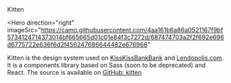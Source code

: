 
<Meta title="Documentation/Introduction" />

<TitleWithStroke>
  Kitten
</TitleWithStroke>

<Hero
  direction="right"
  imageSrc="https://camo.githubusercontent.com/4aa161b6a86a0521167f9bf5734124714373014bf665665d01c01e84f3c7272d/687474703a2f2f692e696d6775722e636f6d2f456247686644482e676966"
>
  <Paragraph modifier="primary">
    Kitten is the design system used on <a className="k-u-link--important k-u-link-background1--important k-u-weight-regular--important" href="https://www.kisskissbankbank.com">KissKissBankBank</a> and <a className="k-u-link--important k-u-link-background1--important k-u-weight-regular--important" href="https://www.lendopolis.com">Lendopolis.com</a>.
  </Paragraph>

  <Paragraph modifier="tertiary">
    It is a components library based on Sass (soon to be deprecated) and React.
  </Paragraph>

  <Paragraph modifier="tertiary">
    The source is available on <a className="k-u-link--important k-u-link-primary1--important" href="https://github.com/KissKissBankBank/kitten/">GitHub: kitten</a>
  </Paragraph>
</Hero>
